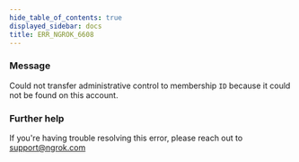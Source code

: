 ```yaml
---
hide_table_of_contents: true
displayed_sidebar: docs
title: ERR_NGROK_6608
---
```


### Message

Could not transfer administrative control to membership `ID` because it could not be found on this account.

### Further help

If you're having trouble resolving this error, please reach out to [support@ngrok.com](mailto:support@ngrok.com?subject=Help%20with%20ERR_NGROK_6608)
